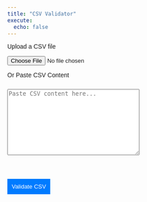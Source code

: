 ```yaml
---
title: "CSV Validator"
execute:
  echo: false
---
```



<style>
  body {
    font-family: Arial, sans-serif;
    /* margin: 20px; */
  }

  textarea {
    width: 60%;
    height: 150px;
    margin-top: 10px;
  }

  button {
    margin-top: 10px;
    padding: 10px;
    background-color: #007bff;
    color: white;
    border: none;
    cursor: pointer;
  }

  button:hover {
    background-color: #0056b3;
  }
</style>
<div class="container">

  <p>Upload a CSV file</p>
  <input type="file" id="csvFileInput" accept=".csv">

  <p>Or Paste CSV Content</p>
  <textarea id="csvTextarea" placeholder="Paste CSV content here..."></textarea>
  <br>

  <button id="validateButton">Validate CSV</button>

  <div class="output" id="output"></div>
</div>


<!-- PapaParse Library for CSV Validation -->
<script src="https://cdnjs.cloudflare.com/ajax/libs/PapaParse/5.3.2/papaparse.min.js"></script>

<script>

  const FIELDS = {
    BROKER_FIRST_NAME: 'broker.first_name',
    BROKER_MIDDLE_NAME: 'broker.middle_name',
    BROKER_LAST_NAME: 'broker.last_name',
    BROKER_PREFIX: 'broker.prefix',
    BROKER_SUFFIX: 'broker.suffix',
    BROKER_PHONE_NUMBER: 'broker.phone_number',
    BROKER_EMAIL: 'broker.email',
    BROKER_NPN: 'broker.npn',
    SERVICING_AGENT_FIRST_NAME: 'servicing_agent.first_name',
    SERVICING_AGENT_MIDDLE_NAME: 'servicing_agent.middle_name',
    SERVICING_AGENT_LAST_NAME: 'servicing_agent.last_name',
    SERVICING_AGENT_PREFIX: 'servicing_agent.prefix',
    SERVICING_AGENT_SUFFIX: 'servicing_agent.suffix',
    SERVICING_AGENT_PHONE_NUMBER: 'servicing_agent.phone_number',
    SERVICING_AGENT_EMAIL: 'servicing_agent.email',
    SERVICING_AGENT_NPN: 'servicing_agent.npn',
    PLAN_YEAR: 'plan.year',
    PLAN_HIOS_ID: 'plan.hios_id',
    PLAN_MONTHLY_PREMIUM: 'plan.monthly_premium',
    PAYMENT_ROUTING_NUMBER: 'payment.routing_number',
    PAYMENT_ACCOUNT_NUMBER: 'payment.account_number',
    PAYMENT_PAYER_NAME: 'payment.payer_name',
    PAYMENT_ACCOUNT_TYPE: 'payment.account_type',
    PAYMENT_IS_NEW_PAYMENT_INSTRUMENT: 'payment.is_new_payment_instrument',
    ENROLLMENT_RENEWAL_TYPE: 'enrollment.renewal_type',
    ENROLLMENT_EXTERNAL_POLICY_ID: 'enrollment.external_policy_id',
    ENROLLMENT_EXTERNAL_SUBSCRIBER_ID: 'enrollment.external_subscriber_id',
    ENROLLMENT_CANCEL_OVERLAPPING_ELIGIBILITY: 'enrollment.cancel_overlapping_eligibility',
    ENROLLMENT_DATE_SIGNED: 'enrollment.date_signed',
    ENROLLMENT_QUALIFYING_EVENT: 'enrollment.qualifying_event',
    ENROLLMENT_QUALIFYING_EVENT_DATE: 'enrollment.qualifying_event_date',
    ENROLLMENT_APPLICATION_ID: 'enrollment.application_id',
    EMPLOYER_EMPLOYER_NAME: 'employer.employer_name',
    EMPLOYER_EMPLOYER_TIN: 'employer.employer_tin',
    ENROLLEE_EXTERNAL_MEMBER_ID: 'enrollee.external_member_id',
    ENROLLEE_ISSUER_MEMBER_ID: 'enrollee.issuer_member_id',
    ENROLLEE_FIRST_NAME: 'enrollee.first_name',
    ENROLLEE_MIDDLE_NAME: 'enrollee.middle_name',
    ENROLLEE_LAST_NAME: 'enrollee.last_name',
    ENROLLEE_PREFIX: 'enrollee.prefix',
    ENROLLEE_SUFFIX: 'enrollee.suffix',
    ENROLLEE_PHONE: 'enrollee.phone',
    ENROLLEE_EMAIL: 'enrollee.email',
    ENROLLEE_SSN: 'enrollee.ssn',
    ENROLLEE_MARITAL_STATUS: 'enrollee.marital_status',
    ENROLLEE_SEX: 'enrollee.sex',
    ENROLLEE_DATE_OF_BIRTH: 'enrollee.date_of_birth',
    ENROLLEE_ETHNICITY: 'enrollee.ethnicity',
    ENROLLEE_IS_TOBACCO_USER: 'enrollee.is_tobacco_user',
    ENROLLEE_RELATIONSHIP_TO_POLICY_HOLDER: 'enrollee.relationship_to_policy_holder',
    ENROLLEE_IS_REQUESTING_COVERAGE: 'enrollee.is_requesting_coverage',
    ENROLLEE_COVERAGE_START_DATE: 'enrollee.coverage_start_date',
    ENROLLEE_COVERAGE_END_DATE: 'enrollee.coverage_end_date',
    ENROLLEE_LANGUAGE_PREFERENCE: 'enrollee.language_preference',
    ENROLLEE_MAILING_ADDRESS_ADDRESS_LINE_1: 'enrollee.mailing_address.address_line_1',
    ENROLLEE_MAILING_ADDRESS_ADDRESS_LINE_2: 'enrollee.mailing_address.address_line_2',
    ENROLLEE_MAILING_ADDRESS_CITY: 'enrollee.mailing_address.city',
    ENROLLEE_MAILING_ADDRESS_STATE: 'enrollee.mailing_address.state',
    ENROLLEE_MAILING_ADDRESS_ZIPCODE: 'enrollee.mailing_address.zipcode',
    ENROLLEE_RESIDENTIAL_ADDRESS_ADDRESS_LINE_1: 'enrollee.residential_address.address_line_1',
    ENROLLEE_RESIDENTIAL_ADDRESS_ADDRESS_LINE_2: 'enrollee.residential_address.address_line_2',
    ENROLLEE_RESIDENTIAL_ADDRESS_CITY: 'enrollee.residential_address.city',
    ENROLLEE_RESIDENTIAL_ADDRESS_STATE: 'enrollee.residential_address.state',
    ENROLLEE_RESIDENTIAL_ADDRESS_ZIPCODE: 'enrollee.residential_address.zipcode',
    ENROLLEE_CHANGE_TYPE: 'enrollee.change_type',
    ENROLLEE_ADDITIONAL_MAINTENANCE_REASON: 'enrollee.additional_maintenance_reason',
    ENROLLEE_CHANGE_EFFECTIVE_DATE: 'enrollee.change_effective_date',
  };

  const VALIDATION_RULES = {
    [FIELDS.BROKER_FIRST_NAME]: { maxLength: 50 },
    [FIELDS.BROKER_MIDDLE_NAME]: { maxLength: 50 },
    [FIELDS.BROKER_LAST_NAME]: { maxLength: 50 },
    [FIELDS.BROKER_PREFIX]: { maxLength: 4 },
    [FIELDS.BROKER_SUFFIX]: { maxLength: 4 },
    [FIELDS.BROKER_PHONE_NUMBER]: { maxLength: 10 },
    [FIELDS.BROKER_EMAIL]: { maxLength: 50 },
    [FIELDS.BROKER_NPN]: { maxLength: 10 },
    [FIELDS.SERVICING_AGENT_FIRST_NAME]: { maxLength: 50 },
    [FIELDS.SERVICING_AGENT_MIDDLE_NAME]: { maxLength: 50 },
    [FIELDS.SERVICING_AGENT_LAST_NAME]: { maxLength: 50 },
    [FIELDS.SERVICING_AGENT_PREFIX]: { maxLength: 4 },
    [FIELDS.SERVICING_AGENT_SUFFIX]: { maxLength: 4 },
    [FIELDS.SERVICING_AGENT_PHONE_NUMBER]: { maxLength: 10 },
    [FIELDS.SERVICING_AGENT_EMAIL]: { maxLength: 50 },
    [FIELDS.SERVICING_AGENT_NPN]: { maxLength: 10 },
    [FIELDS.PLAN_YEAR]: { required: true, maxLength: 4 },
    [FIELDS.PLAN_HIOS_ID]: {
      required: true,
      regex: /^\d{5}[A-Za-z]{2}\d{7}-\d{2}$/
    },
    [FIELDS.PLAN_MONTHLY_PREMIUM]: {
      required: true,
      isNumberOrFloat: true,
    },
    [FIELDS.PAYMENT_ROUTING_NUMBER]: {
      allNoneOrAllNotNone: [
        FIELDS.PAYMENT_ROUTING_NUMBER,
        FIELDS.PAYMENT_ACCOUNT_NUMBER,
        FIELDS.PAYMENT_PAYER_NAME,
        FIELDS.PAYMENT_ACCOUNT_TYPE,
        FIELDS.PAYMENT_IS_NEW_PAYMENT_INSTRUMENT,
      ],
    },
    [FIELDS.ENROLLMENT_RENEWAL_TYPE]: { enum: ['PASSIVE', 'ACTIVE'] },
    [FIELDS.ENROLLMENT_EXTERNAL_POLICY_ID]: {
      eitherOrRequired: [FIELDS.ENROLLMENT_EXTERNAL_POLICY_ID, FIELDS.ENROLLMENT_APPLICATION_ID],
    },
    [FIELDS.ENROLLMENT_DATE_SIGNED]: { required: true },
    [FIELDS.ENROLLMENT_QUALIFYING_EVENT]: {
      required: (row) => !['CANCELLATION', 'TERMINATION'].includes(row[FIELDS.ENROLLEE_CHANGE_TYPE]),
      enum: [
        'ACTIVE_MILITARY_DUTY', 'ADOPTION', 'BECOMING_LAWFULLY_PRESENT', 'BIRTH', 'C1', 'COFR',
        'COURT_ORDERED_CHILD_COVERAGE', 'COVID_19', 'DEATH_OF_CHILD', 'DOMESTIC_VIOLENCE', 'E1',
        'EMPLOYER_INSURANCE_NO_LONGER_AFFORDABLE', 'EMPLOYER_INSURANCE_NO_LONGER_MEC',
        'EMPLOYER_OPEN_ENROLLMENT', 'EX', 'FOSTER_CHILD', 'GAIN_A_DEPENDENT_THROUGH_COURT_ORDER',
        'GAIN_A_DEPENDENT_THROUGH_MARRIAGE', 'GAIN_STATUS_AS_INDIAN', 'HRAS', 'L1', 'L2', 'L3',
        'L5', 'L6', 'L7', 'M1', 'M2', 'NATURAL_DISASTER', 'NO_LONGER_ELIGIBLE_FOR_MEDICAID',
        'NO_LONGER_ELIGIBLE_FOR_MEDI_CAL', 'PARTNER_CHANGES_EMPLOYMENT', 'PARTNER_DROPS_COVERAGE',
        'PREGNANCY', 'PROV_NO_LONGER_COVERED', 'RELEASE_FROM_INCARCERATION', 'S1', 'SEPARATION',
        'SPOUSE_DEATH', 'STUDENT_HEALTH_COVERAGE', 'PERM_MOVE', 'PREGNANCY_COVERAGE',
        'MEDICARE_ENTITLEMENT', 'LOSS_OF_COVERAGE', 'GAIN_DEPENDENT', 'DEATH'
      ],
    },
    [FIELDS.ENROLLMENT_QUALIFYING_EVENT_DATE]: {
      required: (row) => row[FIELDS.ENROLLMENT_QUALIFYING_EVENT] !== undefined && row[FIELDS.ENROLLMENT_QUALIFYING_EVENT].trim() !== '',
    },
    [FIELDS.ENROLLEE_EXTERNAL_MEMBER_ID]: { required: true },
    [FIELDS.ENROLLEE_FIRST_NAME]: { required: true },
    [FIELDS.ENROLLEE_LAST_NAME]: { required: true },
    [FIELDS.ENROLLEE_MARITAL_STATUS]: { enum: ['B', 'D', 'I', 'M', 'R', 'S', 'U', 'W', 'X'] },
    [FIELDS.ENROLLEE_SEX]: { required: true, enum: ['MALE', 'FEMALE'] },
    [FIELDS.ENROLLEE_DATE_OF_BIRTH]: { required: true },
    [FIELDS.ENROLLEE_IS_TOBACCO_USER]: { required: true },
    [FIELDS.ENROLLEE_RELATIONSHIP_TO_POLICY_HOLDER]: { required: true },
    [FIELDS.ENROLLEE_IS_REQUESTING_COVERAGE]: { required: true },
    [FIELDS.ENROLLEE_COVERAGE_START_DATE]: { required: true },
    [FIELDS.ENROLLEE_COVERAGE_END_DATE]: {
      required: (row) => ['CANCELLATION', 'TERMINATION'].includes(row[FIELDS.ENROLLEE_CHANGE_TYPE]),
      mustBeNullIf: (row) => !['CANCELLATION', 'TERMINATION'].includes(row[FIELDS.ENROLLEE_CHANGE_TYPE]),
    },
    [FIELDS.ENROLLEE_LANGUAGE_PREFERENCE]: { enum: ['eng', 'spa', 'ara', 'chi', 'fre', 'cpf', 'deu', 'guj', 'hin', 'kor', 'pol', 'por', 'rus', 'tgl', 'urd', 'vie'] },
    [FIELDS.ENROLLEE_RESIDENTIAL_ADDRESS_ADDRESS_LINE_1]: { required: true },
    [FIELDS.ENROLLEE_RESIDENTIAL_ADDRESS_CITY]: { required: true },
    [FIELDS.ENROLLEE_RESIDENTIAL_ADDRESS_STATE]: { required: true },
    [FIELDS.ENROLLEE_RESIDENTIAL_ADDRESS_ZIPCODE]: { required: true },
    [FIELDS.ENROLLEE_ETHNICITY]: { enum: ['2135-2', '1002-5', '2029-7', '2056-0', '2034-7', '2036-2', '2086-7', '2039-6', '2040-4', '2079-2', '2080-0', '2047-9', '2106-3', '2028-9', '2500-7', '2131-1', ''] },
    [FIELDS.ENROLLEE_CHANGE_TYPE]: { required: true, enum: ['CHANGE', 'ADDITION', 'CANCELLATION', 'TERMINATION', 'REINSTATEMENT'] },
    [FIELDS.ENROLLEE_CHANGE_EFFECTIVE_DATE]: {
      required: (row) => row[FIELDS.ENROLLEE_CHANGE_TYPE] === 'CHANGE',
    },
    };

    function validateField(fieldName, value, row) {
      const rules = VALIDATION_RULES[fieldName];
      const errors = [];

      if (rules?.required) {
        const isRequired = typeof rules.required === 'function' ? rules.required(row) : rules.required;
        if (isRequired && (!value || value.trim() === '')) {
          errors.push(`Missing or empty required field "${fieldName}"`);
        }
      }

      if (rules?.mustBeNullIf) {
        const mustBeNullCondition = typeof rules.mustBeNullIf === 'function' ? rules.mustBeNullIf(row) : rules.mustBeNullIf;
        if (mustBeNullCondition && value !== null && value !== undefined && value.trim() !== '') {
          errors.push(`Field "${fieldName}" must be null or empty due to condition.`);
        }
      }

      if (rules?.maxLength && value?.length > rules.maxLength) {
        errors.push(`Field "${fieldName}" exceeds character limit of ${rules.maxLength}. Value: "${value}"`);
      }

      if (rules?.enum && value !== "" && !rules.enum.includes(value)) {
        errors.push(`Field "${fieldName}" has an invalid value "${value}". Allowed values are: ${rules.enum.join(", ")}`);
      }

      if (rules?.isNumberOrFloat) {
        if (isNaN(parseFloat(value)) || !isFinite(parseFloat(value))) {
          errors.push(`Field "${fieldName}" has an invalid value "${value}". Expected a valid number or float.`);
        }
      }

      if (rules?.regex && !rules.regex.test(value)) {
        errors.push(`Field "${fieldName}" has an invalid format "${value}". Expected format: ${rules.regex}`);
      }

      if (rules?.allNoneOrAllNotNone) {
        const relatedFields = rules.allNoneOrAllNotNone;
        const allValues = relatedFields.map(field => row[field]);
        const allNone = allValues.every(val => val === null || val === undefined || val.trim() === '');
        const allNotNone = allValues.every(val => val !== null && val !== undefined && val.trim() !== '');
        if (!allNone && !allNotNone) {
        errors.push(`Fields ${relatedFields.join(", ")} must be either all None or all not None.`);
        }
      }

      if (rules?.eitherOrRequired) {
        const relatedFields = rules.eitherOrRequired;
        const hasAtLeastOneValue = relatedFields.some(field => row[field] !== null && row[field] !== undefined && row[field].trim() !== '');
        if (!hasAtLeastOneValue) {
          errors.push(`At least one of the fields ${relatedFields.join(", ")} is required.`);
        }
      }
      return errors;
    }

  function validateRow(row) {
    return Object.keys(row).flatMap(fieldName => validateField(fieldName, row[fieldName], row));
  }

  function validateCSV(content) {
    const errors = [];
    const parsed = Papa.parse(content, { header: true, skipEmptyLines: true });

    if (parsed.errors.length > 0) {
      errors.push(...parsed.errors.map(error => `Parsing error: ${error.message}`));
      return errors;
    }

    const rows = parsed.data;
    const headers = parsed.meta.fields;
    const missingHeaders = Object.values(FIELDS).filter(field => !headers.includes(field));

    if (missingHeaders.length > 0) {
      errors.push(`Missing headers: ${missingHeaders.join(", ")}`);
    }

    rows.forEach((row, index) => {
      const rowErrors = validateRow(row);
      if (rowErrors.length > 0) {
        errors.push(`Row ${index + 1}:<ul>${rowErrors.map(err => `<li>${err}</li>`).join("")}</ul>`);
      }
    });

    return errors;
  }

  document.getElementById("csvFileInput").addEventListener("change", function (event) {
    const file = event.target.files[0];
    if (file) {
      const reader = new FileReader();
      reader.onload = function (e) {
        const errors = validateCSV(e.target.result);
        displayResults(errors);
      };
      reader.readAsText(file);
    }
  });

  document.getElementById("validateButton").addEventListener("click", function () {
    const content = document.getElementById("csvTextarea").value;
    const errors = validateCSV(content);
    displayResults(errors);
  });

  function displayResults(errors) {
    const outputDiv = document.getElementById("output");
    outputDiv.innerHTML = errors.length > 0
      ? `<strong>Validation Errors:</strong><ul>${errors.map(err => `<li>${err}</li>`).join("")}</ul>`
      : "<strong>CSV is valid!</strong>";
    outputDiv.style.borderColor = errors.length > 0 ? "red" : "green";
  }
</script>